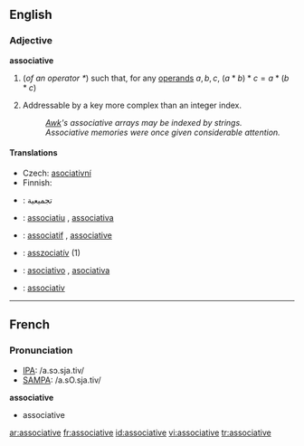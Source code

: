 ==English==

===Adjective===
'''associative'''

# {{algebra}} (''of an operator <math> * </math>'') such that, for any [[operand]]s <math> a, b, c </math>, <math> (a * b) * c = a * (b * c) </math>
# {{computing}} Addressable by a key more complex than an integer index.
#: ''[[Awk]]'s associative arrays may be indexed by strings.''
#: ''Associative memories were once given considerable attention.''

====Translations====
{{trans-top|algebraic property of an operator}}
* Czech: [[asociativní]] {{m}}
* Finnish: {{t|fi|assosiatiivinen}}
{{trans-mid}}
{{trans-bottom}}

{{checktrans-top}}
* {{ttbc|Arabic}}: تجميعية
* {{ttbc|Catalan}}: [[associatiu]] {{m}}, [[associativa]] {{f}}
* {{ttbc|French}}: [[associatif]] {{m}}, [[associative]] {{f}}
* {{ttbc|Hungarian}}: [[asszociatív]] (1)
* {{ttbc|Spanish}}: [[asociativo]] {{m}}, [[asociativa]] {{f}}
* {{ttbc|Swedish}}: [[associativ]]
{{trans-bottom}}

----

==French==

===Pronunciation===
* [[w:IPA|IPA]]: /a.sɔ.sja.tiv/
* [[w:SAMPA|SAMPA]]: /a.sO.sja.tiv/

'''associative''' {{f}}
* associative

[[ar:associative]]
[[fr:associative]]
[[id:associative]]
[[vi:associative]]
[[tr:associative]]